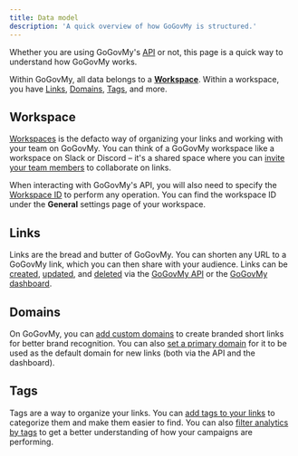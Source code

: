 ```yaml
---
title: Data model
description: 'A quick overview of how GoGovMy is structured.'
---
```




Whether you are using GoGovMy's [API](/api-reference/introduction) or not, this page is a quick way to understand how GoGovMy works.

Within GoGovMy, all data belongs to a [**Workspace**](#workspace). Within a workspace, you have [Links](#links), [Domains](#domains), [Tags](#tags), and more.

## Workspace

[Workspaces](https://github.com/govtechmy/go-gov-my/discussions) is the defacto way of organizing your links and working with your team on GoGovMy. You can think of a GoGovMy workspace like a workspace on Slack or Discord – it's a shared space where you can [invite your team members](https://github.com/govtechmy/go-gov-my/discussions) to collaborate on links.

When interacting with GoGovMy's API, you will also need to specify the [Workspace ID](/api-reference/introduction#workspace-id) to perform any operation. You can find the workspace ID under the **General** settings page of your workspace.

<Accordion title="Workspace model">
  <WorkspaceResponse />
</Accordion>

## Links

Links are the bread and butter of GoGovMy. You can shorten any URL to a GoGovMy link, which you can then share with your audience. Links can be [created](/api-reference/endpoint/create-a-new-link), [updated](/api-reference/endpoint/edit-a-link), and [deleted](/api-reference/endpoint/delete-a-link) via the [GoGovMy API](/api-reference/introduction) or the [GoGovMy dashboard](https://app.go.gov.my).

<Accordion title="Link model">
  <LinkResponse />
</Accordion>

## Domains

On GoGovMy, you can [add custom domains](https://github.com/govtechmy/go-gov-my/discussions) to create branded short links for better brand recognition. You can also [set a primary domain](https://github.com/govtechmy/go-gov-my/discussions) for it to be used as the default domain for new links (both via the API and the dashboard).

<Accordion title="Domain model">
  <DomainResponse />
</Accordion>

## Tags

Tags are a way to organize your links. You can [add tags to your links](https://github.com/govtechmy/go-gov-my/discussions) to categorize them and make them easier to find. You can also [filter analytics by tags](https://github.com/govtechmy/go-gov-my/discussions) to get a better understanding of how your campaigns are performing.

<Accordion title="Tag model">
  <TagResponse />
</Accordion>
